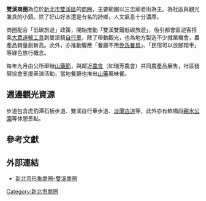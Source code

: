 '''雙溪商圈'''為位於[[新北市|新北市]][[雙溪區|雙溪區]]的[[商圈|商圈]]，主要範圍以三忠廟老街為主。為社區與觀光兼具的小鎮。除了好山好水還是有名的詩鄉，人文氣息十分濃厚。

商圈配合「低碳旅遊」政策，開始推動「雙溪雙鐵低碳旅遊」，吸引都會區遊客搭乘[[大眾運輸工具|大眾運輸工具]]到雙溪騎[[自行車|自行車]]，除了帶動觀光，也為地方製造不少就業機會，農產品銷量創新高。此外，亦推動響應「餐廳不用[[免洗餐具|免洗餐具]]」、「民宿可以放腳踏車」等綠色旅行概念。 

每年九月由公所舉辦[[山藥節|山藥節]]，與鄰近[[農會|農會]]（如瑞芳農會）共同農產品展售，社區發展協會支援表演活動，當地餐廳也推出[[山藥|山藥]]風味餐。

==週邊觀光資源==
步道包含虎豹潭石板步道、雙溪自行車步道、[[淡蘭古道|淡蘭古道]]等，此外亦有軟橋段[[親水公園|親水公園]]等休憩景點。

==參考文獻==
<div class="references-small">
<references></references>
</div>

==外部連結==
*[https://web.archive.org/web/20110713035431/http://www.shoppingareas.ntpc.gov.tw/_file/1454/SG/40981/D10000001454000010.html 新北市形象商圈-雙溪商圈]

{{台灣小作品}}
{{新北市商圈}}

[[Category:新北市商圈|Category:新北市商圈]]